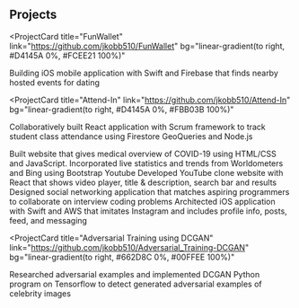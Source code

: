 <p></p>

## Projects
<ProjectCard
  title="FunWallet"
  link="https://github.com/jkobb510/FunWallet"
  bg="linear-gradient(to right, #D4145A 0%, #FCEE21 100%)"
>
  Building iOS mobile application with Swift and Firebase that finds nearby hosted events for dating
</ProjectCard>

<ProjectCard
  title="Attend-In"
  link="https://github.com/jkobb510/Attend-In"
  bg="linear-gradient(to right, #D4145A 0%, #FBB03B 100%)"
>
  Collaboratively built React application with Scrum framework to track student class attendance using
Firestore GeoQueries and Node.js

</ProjectCard>
<ProjectCard
  title="COV-INFO"
  link="https://quirky-perlman-c61747.netlify.app/"
  bg="linear-gradient(to right, #009245 0%, #FCEE21 100%)"
>
Built website that gives medical overview of COVID-19 using HTML/CSS and JavaScript. Incorporated live statistics and trends from Worldometers and Bing using Bootstrap
Youtube</ProjectCard>
<ProjectCard
  title="YouTube Clone App"
  link="https://github.com/jkobb510/youtubeclone"
  bg="linear-gradient(to right, #D585FF 0%, #00FFEE 100%)"
>
  Developed YouTube clone website with React that shows video player, title & description, search bar
and results
</ProjectCard>
<ProjectCard
  title="SmartMatch"
  link="https://www.lekoarts.de/javascript/setting-up-a-yarn-workspace-with-typescript-eslint-and-cypress?utm_source=cara&utm_medium=Theme"
  bg="linear-gradient(to right, #662D8C 0%, #ED1E79 100%)"
>
Designed social networking application that matches aspiring programmers to collaborate on interview
coding problems</ProjectCard>
<ProjectCard
  title="Instagram Clone"
  link="https://github.com/jkobb510/IG-Clone"
  bg="linear-gradient(to right, #662D8C 0%, #00FFEE 100%)"
>
  Architected iOS application with Swift and AWS that imitates Instagram and
includes profile info, posts, feed, and messaging
</ProjectCard>

<ProjectCard
  title="Adversarial Training using DCGAN"
  link="https://github.com/jkobb510/Adversarial_Training-DCGAN"
  bg="linear-gradient(to right, #662D8C 0%, #00FFEE 100%)"
>
  Researched adversarial examples and implemented DCGAN Python program on Tensorflow to detect generated adversarial examples
of celebrity images
</ProjectCard><p>
